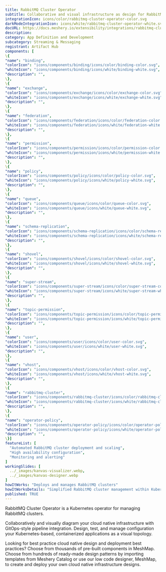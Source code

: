```yaml
---
title: RabbitMQ Cluster Operator
subtitle: Collaborative and visual infrastructure as design for RabbitMQ Cluster Operator
integrationIcon: icons/color/rabbitmq-cluster-operator-color.svg
darkModeIntegrationIcon: icons/white/rabbitmq-cluster-operator-white.svg
docURL: https://docs.meshery.io/extensibility/integrations/rabbitmq-cluster-operator
description: 
category: App Definition and Development
subcategory: Streaming & Messaging
registrant: Artifact Hub
components: [
\{
"name": "binding",
"colorIcon": "icons/components/binding/icons/color/binding-color.svg",
"whiteIcon": "icons/components/binding/icons/white/binding-white.svg",
"description": "",
\},
\{
"name": "exchange",
"colorIcon": "icons/components/exchange/icons/color/exchange-color.svg",
"whiteIcon": "icons/components/exchange/icons/white/exchange-white.svg",
"description": "",
\},
\{
"name": "federation",
"colorIcon": "icons/components/federation/icons/color/federation-color.svg",
"whiteIcon": "icons/components/federation/icons/white/federation-white.svg",
"description": "",
\},
\{
"name": "permission",
"colorIcon": "icons/components/permission/icons/color/permission-color.svg",
"whiteIcon": "icons/components/permission/icons/white/permission-white.svg",
"description": "",
\},
\{
"name": "policy",
"colorIcon": "icons/components/policy/icons/color/policy-color.svg",
"whiteIcon": "icons/components/policy/icons/white/policy-white.svg",
"description": "",
\},
\{
"name": "queue",
"colorIcon": "icons/components/queue/icons/color/queue-color.svg",
"whiteIcon": "icons/components/queue/icons/white/queue-white.svg",
"description": "",
\},
\{
"name": "schema-replication",
"colorIcon": "icons/components/schema-replication/icons/color/schema-replication-color.svg",
"whiteIcon": "icons/components/schema-replication/icons/white/schema-replication-white.svg",
"description": "",
\},
\{
"name": "shovel",
"colorIcon": "icons/components/shovel/icons/color/shovel-color.svg",
"whiteIcon": "icons/components/shovel/icons/white/shovel-white.svg",
"description": "",
\},
\{
"name": "super-stream",
"colorIcon": "icons/components/super-stream/icons/color/super-stream-color.svg",
"whiteIcon": "icons/components/super-stream/icons/white/super-stream-white.svg",
"description": "",
\},
\{
"name": "topic-permission",
"colorIcon": "icons/components/topic-permission/icons/color/topic-permission-color.svg",
"whiteIcon": "icons/components/topic-permission/icons/white/topic-permission-white.svg",
"description": "",
\},
\{
"name": "user",
"colorIcon": "icons/components/user/icons/color/user-color.svg",
"whiteIcon": "icons/components/user/icons/white/user-white.svg",
"description": "",
\},
\{
"name": "vhost",
"colorIcon": "icons/components/vhost/icons/color/vhost-color.svg",
"whiteIcon": "icons/components/vhost/icons/white/vhost-white.svg",
"description": "",
\},
\{
"name": "rabbitmq-cluster",
"colorIcon": "icons/components/rabbitmq-cluster/icons/color/rabbitmq-cluster-color.svg",
"whiteIcon": "icons/components/rabbitmq-cluster/icons/white/rabbitmq-cluster-white.svg",
"description": "",
\},
\{
"name": "operator-policy",
"colorIcon": "icons/components/operator-policy/icons/color/operator-policy-color.svg",
"whiteIcon": "icons/components/operator-policy/icons/white/operator-policy-white.svg",
"description": "",
\}]
featureList: [
  "Automated RabbitMQ cluster deployment and scaling",
  "High availability configuration",
  "Monitoring and alerting"
]
workingSlides: [
  ../_images/kanvas-visualizer.webp,
  ../_images/kanvas-designer.webp
]
howItWorks: "Deploys and manages RabbitMQ clusters"
howItWorksDetails: "Simplified RabbitMQ cluster management within Kubernetes"
published: TRUE
---
```

<p>
RabbitMQ Cluster Operator is a Kubernetes operator for managing RabbitMQ clusters.
</p>
<p>
    Collaboratively and visually diagram your cloud native infrastructure with GitOps-style pipeline integration. Design, test, and manage configuration your Kubernetes-based, containerized applications as a visual topology.
</p>
<p>
    Looking for best practice cloud native design and deployment best practices? Choose from thousands of pre-built components in MeshMap. Choose from hundreds of ready-made design patterns by importing templates from Meshery Catalog or use our low code designer, MeshMap, to create and deploy your own cloud native infrastructure designs.
</p>
